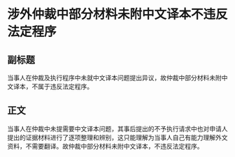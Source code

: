 # 涉外仲裁中部分材料未附中文译本不违反法定程序
## 副标题
当事人在仲裁及执行程序中未就中文译本问题提出异议，故仲裁中部分材料未附中文译本，不属于违反法定程序。
## 正文
当事人在仲裁中未提需要中文译本问题，其事后提出的不予执行请求中也对申请人提出的证据材料进行了逐项整理和辨别，这只能理解为当事人自己有能力理解外文资料，不需要翻译。故仲裁中部分材料未附中文译本，不违反法定程序。